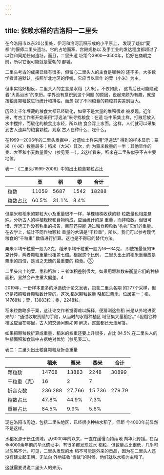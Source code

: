 ```yaml
---
---
---
```

title: 依赖水稻的古洛阳一二里头
---



在今洛阳市以东20公里处，伊河和洛河沉积形成的小平原上， 发现了疑似“夏都”的偃师二里头遗址。它的占地面积、宫殿规格以 及手工业的发达程度都超过了以往和同期任何遗址。而且，二里头遗 址距今3900—3500年，恰好在商朝之前，所以它很可能就是夏朝的 都城。

二里头考古的成果已经有很多，但留心二里头人的主食是哪种的 还不多，大多数学者普遍默认，按照华北地区的传统，它应当以旱作 的粟（小米）为主。

但事实恰好相反，二里头人的主食是水稻（大米）。不仅如此， 这背后还可能隐藏着“大禹治水”的来历。学界没有意识到这个问题 的原因，说起来颇为有趣，就是按粮食颗粒数进行统计和排名，而忽 视了不同粮食的颗粒其实差别巨大。

历经上千年埋藏的粮食大都已经碳化，如果不是大量的堆积很难 被发现。近年来，考古工作者开始采用“浮选法”来寻找粮食：在遗 址中采集土样，打散后放入水中搅拌，而碳化的粮食比水轻，所以粮 食会浮上水面。这样，人们就可以采集到古人遗弃的粮食颗粒，观察 古人在种什么、吃什么。

在1999—2006年的二里头发掘中，对遗址土样采用“浮选法” 得到的样本显示：粟米（小米）数量最多；稻米（大米）其次，约 为粟米数量的一半；其他旱作的黍、大豆和小麦数量很少（参见表 一）。2这样看来，稻米在二里头似乎不占主要地位。

表一：《二里头:1999-2006》中的出土粮食颗粒占比

|       |    粟 |    稻 |    黍  | 合计 |
| ----  | ---  | -----  | ----- | --- |
|粒数    | 11059 |  5687 |  1542 | 18288 |
| 粒数占比 | 60.5% | 31.1% | 8.4% |      |


但粟米和稻米的颗粒大小及重量很不一样，单棵植株收获的籽 粒数量也相差悬殊。分析古人的种植规模和食物构成，应当统计的是 重量，而非粒数。但很可惜，浮选工作没有称重的报告，目前还只能 通过粮食颗粒数“构拟”它们的重量。在农学上，统计不同作物颗粒 重量的术语是“千粒重”，所以，我们可以参考现代粮食的“千粒重” 数值进行折算。这也是不得已的替代方法。

粟米平均千粒重一般为2克，稻米平均千粒重一般为16—34克， 即使按最低的16克计算，两者颗粒重量也相差七倍。根据这个比例， 二里头出土的稻米重量应是粟米的四倍，是当之无愧的最重要的 粮食。③





二里头出土的粟、黍和稻粒：三者体积差别很大，如果用颗粒数来衡量它们的种植 面积，显然会产生重大偏差。4

2019年，一份样本更多的浮选统计论文发表，包含二里头各期 的277个采样，但仍是按照粮食颗粒数计算的。这次,稻米颗粒数量 略超过粟米，位居第一：稻，14768粒；粟，13883粒；黍，2248粒。

稻米粒数略多于粟，这让论文作者觉得难以解释，便猜测这些稻 米是从外地进贡来的：“通过收取贡赋的手段，从当时的水稻种植区 域征集大量稻谷。” s但稻谷种植区应当在哪里，古人的交通问题如何 解决，这些都还无法解答。

如果把颗粒数折算成重量，稻米的权重还要上升很多，占比 84.5%,在二里头人的种植面积和食谱中占据绝对优势（参见表二）。

表二：二里头出土粮食颗粒及折合重量


	
|        |   稻米  |   粟米  |  黍米  |  合计 |
| -----  | ------ | ------ | ------ | ----- |
|  颗粒数 | 14768   |  13883  | 2248  | 30899 |
| 千粒重（克）| 16   |      2  |     7 |       |
| 折合克数 | 236.288 | 27.766 | 15.736 | 279.79 |
| 粒数占比 | 47.8%  |   44.9%  | 7.3%  |       |
| 重量占比 |  84.5%  |  9.9%  | 5.6%   |       |



现在洛阳市周边，包括二里头地区，已经很少种植水稻了，但距 今4000年前显然不是这样。

水稻发源于长江流域，从6000年前以来，一直在缓慢而持续地 向华北传播。在距今4000余年前的华北遗址中，有很多都发现过水 稻粒，但数量占比很低，几乎可以忽略不计。可见，二里头发现的水 稻不可能是外来的贡品，因为在二里头人还没有建立起王朝、无法向 外地征收“贡赋”的时候，他们就以水稻为主粮了。

这就需要说说二里头人的来历。